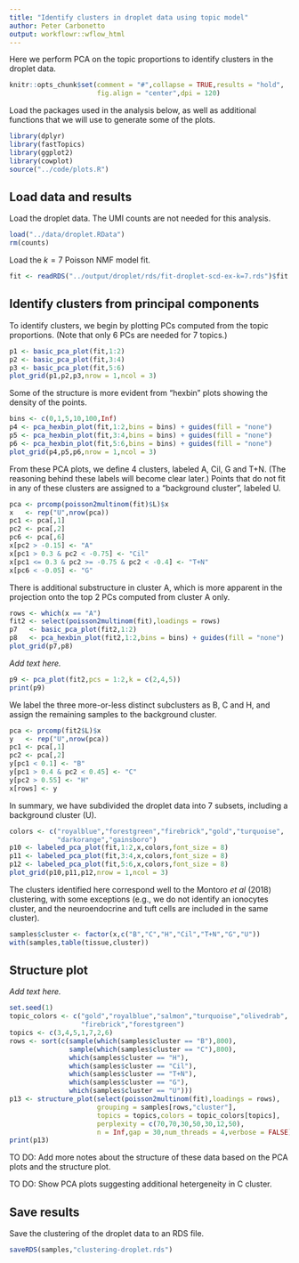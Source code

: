 ```yaml
---
title: "Identify clusters in droplet data using topic model"
author: Peter Carbonetto
output: workflowr::wflow_html
---
```


Here we perform PCA on the topic proportions to identify clusters in
the droplet data. 

```r
knitr::opts_chunk$set(comment = "#",collapse = TRUE,results = "hold",
                      fig.align = "center",dpi = 120)
```

Load the packages used in the analysis below, as well as additional
functions that we will use to generate some of the plots.

```r
library(dplyr)
library(fastTopics)
library(ggplot2)
library(cowplot)
source("../code/plots.R")
```

Load data and results
---------------------

Load the droplet data. The UMI counts are not needed for this analysis.

```r
load("../data/droplet.RData")
rm(counts)
```

Load the $k = 7$ Poisson NMF model fit.

```r
fit <- readRDS("../output/droplet/rds/fit-droplet-scd-ex-k=7.rds")$fit
```

Identify clusters from principal components
-------------------------------------------

To identify clusters, we begin by plotting PCs computed from the topic
proportions. (Note that only 6 PCs are needed for 7 topics.)

```r
p1 <- basic_pca_plot(fit,1:2)
p2 <- basic_pca_plot(fit,3:4)
p3 <- basic_pca_plot(fit,5:6)
plot_grid(p1,p2,p3,nrow = 1,ncol = 3)
```

Some of the structure is more evident from "hexbin" plots showing the
density of the points.

```r
bins <- c(0,1,5,10,100,Inf)
p4 <- pca_hexbin_plot(fit,1:2,bins = bins) + guides(fill = "none")
p5 <- pca_hexbin_plot(fit,3:4,bins = bins) + guides(fill = "none")
p6 <- pca_hexbin_plot(fit,5:6,bins = bins) + guides(fill = "none")
plot_grid(p4,p5,p6,nrow = 1,ncol = 3)
```

From these PCA plots, we define 4 clusters, labeled A, Cil, G and
T+N. (The reasoning behind these labels will become clear later.)
Points that do not fit in any of these clusters are assigned to a
"background cluster", labeled U.

```r
pca <- prcomp(poisson2multinom(fit)$L)$x
x   <- rep("U",nrow(pca))
pc1 <- pca[,1]
pc2 <- pca[,2]
pc6 <- pca[,6]
x[pc2 > -0.15] <- "A"
x[pc1 > 0.3 & pc2 < -0.75] <- "Cil"
x[pc1 <= 0.3 & pc2 >= -0.75 & pc2 < -0.4] <- "T+N"
x[pc6 < -0.05] <- "G"
```

There is additional substructure in cluster A, which is more apparent
in the projection onto the top 2 PCs computed from cluster A only.

```r
rows <- which(x == "A")
fit2 <- select(poisson2multinom(fit),loadings = rows)
p7   <- basic_pca_plot(fit2,1:2)
p8   <- pca_hexbin_plot(fit2,1:2,bins = bins) + guides(fill = "none")
plot_grid(p7,p8)
```

*Add text here.*

```r
p9 <- pca_plot(fit2,pcs = 1:2,k = c(2,4,5))
print(p9)
```

We label the three more-or-less distinct subclusters as B, C and H,
and assign the remaining samples to the background cluster.

```r
pca <- prcomp(fit2$L)$x
y   <- rep("U",nrow(pca))
pc1 <- pca[,1]
pc2 <- pca[,2]
y[pc1 < 0.1] <- "B"
y[pc1 > 0.4 & pc2 < 0.45] <- "C"
y[pc2 > 0.55] <- "H"
x[rows] <- y
```

In summary, we have subdivided the droplet data into 7 subsets,
including a background cluster (U).

```r
colors <- c("royalblue","forestgreen","firebrick","gold","turquoise",
            "darkorange","gainsboro")
p10 <- labeled_pca_plot(fit,1:2,x,colors,font_size = 8)
p11 <- labeled_pca_plot(fit,3:4,x,colors,font_size = 8)
p12 <- labeled_pca_plot(fit,5:6,x,colors,font_size = 8)
plot_grid(p10,p11,p12,nrow = 1,ncol = 3)
```

The clusters identified here correspond well to the Montoro *et al*
(2018) clustering, with some exceptions (e.g., we do not identify an
ionocytes cluster, and the neuroendocrine and tuft cells are included
in the same cluster).

```r
samples$cluster <- factor(x,c("B","C","H","Cil","T+N","G","U"))
with(samples,table(tissue,cluster))
```

Structure plot
--------------

*Add text here.*

```r
set.seed(1)
topic_colors <- c("gold","royalblue","salmon","turquoise","olivedrab",
                  "firebrick","forestgreen")
topics <- c(3,4,5,1,7,2,6)
rows <- sort(c(sample(which(samples$cluster == "B"),800),
               sample(which(samples$cluster == "C"),800),
               which(samples$cluster == "H"),
               which(samples$cluster == "Cil"),
               which(samples$cluster == "T+N"),
               which(samples$cluster == "G"),
			   which(samples$cluster == "U")))
p13 <- structure_plot(select(poisson2multinom(fit),loadings = rows),
                      grouping = samples[rows,"cluster"],
                      topics = topics,colors = topic_colors[topics],
		  			  perplexity = c(70,70,30,50,30,12,50),
                      n = Inf,gap = 30,num_threads = 4,verbose = FALSE)
print(p13)
```

TO DO: Add more notes about the structure of these data based on the
PCA plots and the structure plot.

TO DO: Show PCA plots suggesting additional hetergeneity in C cluster.

Save results
------------

Save the clustering of the droplet data to an RDS file.

```r
saveRDS(samples,"clustering-droplet.rds")
```
